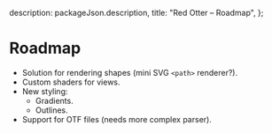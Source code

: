
  description: packageJson.description,
  title: "Red Otter – Roadmap",
};

# Roadmap

- Solution for rendering shapes (mini SVG `<path>` renderer?).
- Custom shaders for views.
- New styling:
  - Gradients.
  - Outlines.
- Support for OTF files (needs more complex parser).
